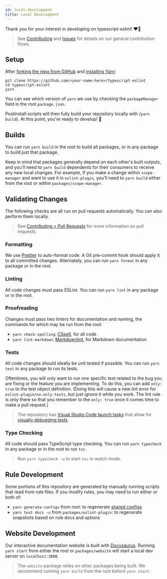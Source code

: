 ```yaml
---
id: local-development
title: Local Development
---
```


Thank you for your interest in developing on typescript-eslint! ❤️‍🔥

> See [Contributing](../Contributing.mdx) and [Issues](./Issues.mdx) for details on our general contribution flows.

## Setup

After [forking the repo from GitHub](https://help.github.com/articles/fork-a-repo) and [installing Yarn](https://yarnpkg.com):

```shell
git clone https://github.com/<your-name-here>/typescript-eslint
cd typescript-eslint
yarn
```

You can see which version of `yarn` we use by checking the `packageManager` field in the root `package.json`.

Postinstall scripts will then fully build your repository locally with (`yarn build`).
At this point, you're ready to develop! 🚀

## Builds

You can run `yarn build` in the root to build all packages, or in any package to build just that package.

Keep in mind that packages generally depend on each other's built outputs, and you'll need to `yarn build` dependents for their consumers to receive any new local changes.
For example, if you make a change within `scope-manager` and want to use it in `eslint-plugin`, you'll need to `yarn build` either from the root or within `packages/scope-manager`.

## Validating Changes

The following checks are all run on pull requests automatically.
You can also perform them locally.

> See [Contributing > Pull Requests](./Pull_Requests.mdx) for more information on pull requests.

### Formatting

We use [Prettier](https://prettier.io) to auto-format code.
A Git pre-commit hook should apply it to all committed changes.
Alternately, you can run `yarn format` in any package or in the root.

### Linting

All code changes must pass ESLint.
You can run `yarn lint` in any package or in the root.

### Proofreading

Changes must pass two linters for documentation and naming, the commands for which may be run from the root:

- `yarn check-spelling`: [CSpell](https://cspell.org), for all code
- `yarn lint-markdown`: [Markdownlint](https://github.com/DavidAnson/markdownlint), for Markdown documentation

### Tests

All code changes should ideally be unit tested if possible.
You can run `yarn test` in any package to run its tests.

Oftentimes, you will only want to run one specific test related to the bug you are fixing or the feature you are implementing. To do this, you can add `only: true` to the test object definition. (Doing this will cause a new lint error for `eslint-plugin/no-only-tests`, but just ignore it while you work. The lint rule is only there so that you remember to the `only: true` once it comes time to make a pull request.)

> The repository has [Visual Studio Code launch tasks](https://code.visualstudio.com/docs/editor/tasks) that allow for [visually debugging tests](https://code.visualstudio.com/docs/editor/debugging).

### Type Checking

All code should pass TypeScript type checking.
You can run `yarn typecheck` in any package or in the root to run `tsc`.

> Run `yarn typecheck -w` to start `tsc` in watch mode.

## Rule Development

Some portions of this repository are generated by manually running scripts that read from rule files.
If you modify rules, you may need to run either or both of:

- `yarn generate-configs` from root: to regenerate [shared configs](../users/Shared_Configurations.mdx)
- `yarn test docs -u` from `packages/eslint-plugin`: to regenerate snapshots based on rule docs and options

## Website Development

Our interactive documentation website is built with [Docusaurus](https://docusaurus.io).
Running `yarn start` from either the root or `packages/website` will start a local dev server on `localhost:3000`.

> The `website` package relies on other packages being built.
> We recommend running `yarn build` from the root before `yarn start`.
